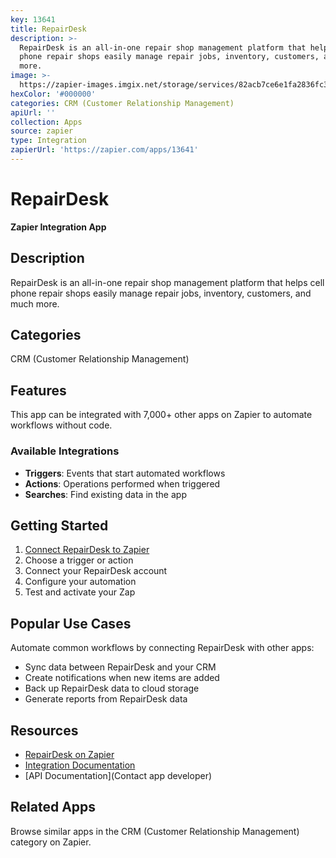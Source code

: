 ```yaml
---
key: 13641
title: RepairDesk
description: >-
  RepairDesk is an all-in-one repair shop management platform that helps cell
  phone repair shops easily manage repair jobs, inventory, customers, and much
  more.
image: >-
  https://zapier-images.imgix.net/storage/services/82acb7ce6e1fa2836fc386ed555cadc4.jpg?auto=format%2Ccompress&ixlib=python-3.0.0&q=50
hexColor: '#000000'
categories: CRM (Customer Relationship Management)
apiUrl: ''
collection: Apps
source: zapier
type: Integration
zapierUrl: 'https://zapier.com/apps/13641'
---
```

# RepairDesk

**Zapier Integration App**

## Description

RepairDesk is an all-in-one repair shop management platform that helps cell phone repair shops easily manage repair jobs, inventory, customers, and much more.

## Categories

CRM (Customer Relationship Management)

## Features

This app can be integrated with 7,000+ other apps on Zapier to automate workflows without code.

### Available Integrations

- **Triggers**: Events that start automated workflows
- **Actions**: Operations performed when triggered
- **Searches**: Find existing data in the app

## Getting Started

1. [Connect RepairDesk to Zapier](https://zapier.com/apps/13641)
2. Choose a trigger or action
3. Connect your RepairDesk account
4. Configure your automation
5. Test and activate your Zap

## Popular Use Cases

Automate common workflows by connecting RepairDesk with other apps:

- Sync data between RepairDesk and your CRM
- Create notifications when new items are added
- Back up RepairDesk data to cloud storage
- Generate reports from RepairDesk data

## Resources

- [RepairDesk on Zapier](https://zapier.com/apps/13641)
- [Integration Documentation](https://zapier.com/apps/13641/integrations)
- [API Documentation](Contact app developer)

## Related Apps

Browse similar apps in the CRM (Customer Relationship Management) category on Zapier.
